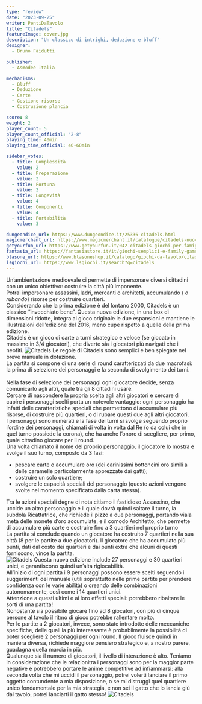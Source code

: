 ```yaml
---
type: "review"
date: "2023-09-25"
writer: PentiDaTavolo
title: "Citadels"
featureImage: cover.jpg
description: "Un classico di intrighi, deduzione e bluff"
designer:
  - Bruno Faidutti

publisher:
  - Asmodee Italia

mechanisms:
  - Bluff
  - Deduzione
  - Carte
  - Gestione risorse
  - Costruzione plancia

score: 8
weight: 2
player_count: 5
player_count_official: "2-8"
playing_time: 40min
playing_time_official: 40-60min

sidebar_votes:
  - title: Complessità
    value: 2
  - title: Preparazione
    value: 2
  - title: Fortuna
    value: 2
  - title: Longevità
    value: 4
  - title: Componenti
    value: 4
  - title: Portabilità
    value: 3

dungeondice_url: https://www.dungeondice.it/25336-citadels.html
magicmerchant_url: https://www.magicmerchant.it/catalogue/citadels-nuova-edizione-55600/
getyourfun_url: https://www.getyourfun.it/042-citadels-giochi-per-famiglia.html
fantasia_url: https://fantasiastore.it/it/giochi-semplici-e-family-games/11837-citadels.html
blasone_url: https://www.blasoneshop.it/catalogo/giochi-da-tavolo/citadels-42-138
lsgiochi_url: https://www.lsgiochi.it/search?q=citadels
---
```


<Setting>
  Un’ambientazione medioevale ci permette di impersonare diversi cittadini con
  un unico obiettivo: costruire la città più imponente.
  <br />
  Potrai impersonare assassini, ladri, mercanti o architetti, accumulando (
  <em>o rubando</em>) risorse per costruire quartieri.
  <br />
  Considerando che la prima edizione è del lontano 2000, Citadels è un classico
  “invecchiato bene”. Questa nuova edizione, in una box di dimensioni ridotte,
  integra al gioco originale le due espansioni e mantiene le illustrazioni
  dell’edizione del 2016, meno cupe rispetto a quelle della prima edizione.
  <br />
  Citadels è un gioco di carte a turni strategico e veloce (se giocato in
  massimo in 3/4 giocatori), che diverte sia i giocatori più navigati che i
  neofiti.
</Setting>

<img src="./game1.jpg" alt="Citadels" />

<Rules>
  Le regole di Citadels sono semplici e ben spiegate nel breve manuale in
  dotazione. <br />
  La partita si compone di una serie di round caratterizzati da due macrofasi: la
  prima di selezione dei personaggi e la seconda di svolgimento dei turni. <br />
  <br />
  Nella fase di selezione dei personaggi ogni giocatore decide, senza comunicarlo
  agli altri, quale tra gli 8 cittadini usare.
  <br />
  Cercare di nascondere la propria scelta agli altri giocatori e cercare di capire
  i personaggi scelti porta un notevole vantaggio: ogni personaggio ha infatti delle
  caratteristiche speciali che permettono di accumulare più risorse, di costruire
  più quartieri, o di rubare questi due agli altri giocatori. <br />
  I personaggi sono numerati e la fase dei turni si svolge seguendo proprio
  l’ordine dei personaggi, chiamati di volta in volta dal Re (o da colui che in
  quel turno possiede la corona), che ha anche l’onore di scegliere, per primo,
  quale cittadino giocare per il round. <br />
  Una volta chiamato il nome del proprio personaggio, il giocatore lo mostra e svolge
  il suo turno, composto da 3 fasi:
  <br />
  <ul>
    <li>
      pescare carte o accumulare oro (dei carinissimi bottoncini oro simili a
      delle caramelle particolarmente apprezzate dai gatti);
    </li>
    <li>costruire un solo quartiere;</li>
    <li>
      svolgere le capacità speciali del personaggio (queste azioni vengono
      svolte nel momento specificato dalla carta stessa).
    </li>
  </ul>
  Tra le azioni speciali degne di nota citiamo il fastidioso Assassino, che
  uccide un altro personaggio e il quale dovrà quindi saltare il turno, la
  subdola Ricattatrice, che richiede il pizzo a due personaggi, portando viala
  metà delle monete d’oro accumulate, e il comodo Architetto, che permette di
  accumulare più carte e costruire fino a 3 quartieri nel proprio turno
  <br />
  La partita si conclude quando un giocatore ha costruito 7 quartieri nella sua
  città (8 per le partite a due giocatori). Il giocatore che ha accumulato più
  punti, dati dal costo dei quartieri e dai punti extra che alcuni di questi
  forniscono, vince la partita.
  <br />
</Rules>

<img src="./game2.jpg" alt="Citadels" />

<Feedback>
  Questa nuova edizione include 27 personaggi e 30 quartieri unici, e
  garantiscono quindi un’alta rigiocabilità. <br />
  All’inizio di ogni partita i 9 personaggi possono essere scelti seguendo i suggerimenti
  del manuale (utili soprattutto nelle prime partite per prendere confidenza con
  le varie abilità) o creando delle combinazioni autonomamente, così come i 14 quartieri
  unici.
  <br />
  Attenzione a questi ultimi e ai loro effetti speciali: potrebbero ribaltare le
  sorti di una partita!
  <br />
  Nonostante sia possibile giocare fino ad 8 giocatori, con più di cinque persone
  al tavolo il ritmo di gioco potrebbe rallentare molto. <br />
  Per le partite a 2 giocatori, invece, sono state introdotte delle meccaniche
  specifiche, delle quali la più interessante è probabilmente la possibilità di
  poter scegliere 2 personaggi per ogni round. Il gioco fluisce quindi in
  maniera diversa, richiede maggiore pensiero strategico e, a nostro parere,
  guadagna quella marcia in più.
  <br />
  Qualunque sia il numero di giocatori, il livello di interazione è alto.
  Teniamo in considerazione che le relazionitra i personaggi sono per la maggior
  parte negative e potrebbero portare le anime competitive ad infiammarsi: alla
  seconda volta che mi uccidi il personaggio, potrei volerti lanciare il primo
  oggetto contundente a mia disposizione, o se mi distruggi quel quartiere unico
  fondamentale per la mia strategia, e non sei il gatto che lo lancia giù dal
  tavolo, potrei lanciarti il gatto stesso!
</Feedback>

<img src="./game3.jpg" alt="Citadels" />
